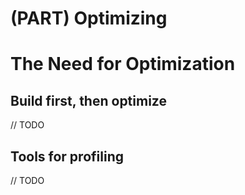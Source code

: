 # (PART) Optimizing {-}

# The Need for Optimization {#when-optimize}

## Build first, then optimize

// TODO 

## Tools for profiling 

// TODO